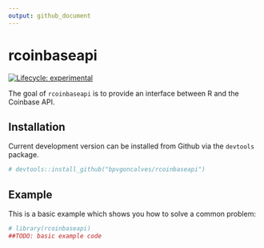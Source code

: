 ```yaml
---
output: github_document
---
```


<!-- README.md is generated from README.Rmd. Please edit that file -->
# rcoinbaseapi

<!-- badges: start -->
[![Lifecycle: experimental](https://img.shields.io/badge/lifecycle-experimental-orange.svg)](https://lifecycle.r-lib.org/articles/stages.html#experimental)
<!-- badges: end -->

The goal of `rcoinbaseapi` is to provide an interface between R and the Coinbase API.

## Installation

Current development version can be installed from Github via the `devtools` package.

```r
# devtools::install_github("bpvgoncalves/rcoinbaseapi")
```

## Example

This is a basic example which shows you how to solve a common problem:

```r
# library(rcoinbaseapi)
##TODO: basic example code

```
